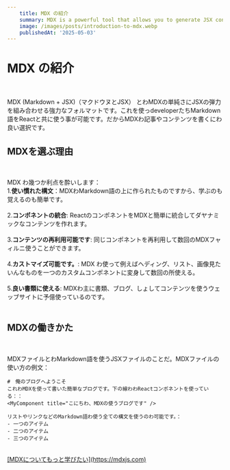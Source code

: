 ```yaml
---
    title: MDX の紹介
    summary: MDX is a powerful tool that allows you to generate JSX content using MarkDown language.
    image: /images/posts/introduction-to-mdx.webp
    publishedAt: '2025-05-03'
---
```


# MDX の紹介
<br/>

MDX (Markdown + JSX)（マクドウヌとJSX） とわMDXの単純さにJSXの弾力を組み合わせる強力なフォルマットです。これを使っdeveloperたちMarkdown語をReactと共に使う事が可能です。だからMDXわ記事やコンテンツを書くにわ良い選択です。
<br/>
## MDXを選ぶ理由
<br/>

MDX わ幾つか利点を酔いします：
<br/>
1.**使い慣れた構文**：MDXわMarkdown語の上に作られたものですから、学ぶのも覚えるのも簡単です。<br/><br/>
2.**コンポネントの統合**: ReactのコンポネントをMDXと簡単に統合してダヤナミックなコンテンツを作れます。<br/><br/>
3.**コンテンツの再利用可能です**: 同じコンポネントを再利用して数回のMDXフャィルニ使うことができます。<br/><br/>
4.**カストマイズ可能です。**: MDX わ使って例えばヘディング、リスト、画像見たいんなものを一つのカスタムコンポネントに変身して数回の所使える。<br/><br/>
5.**良い書類に使える**: MDXわ主に書類、ブログ、しょしてコンテンツを使うウェッブサイトに予億使っているのです。
<br/><br/>

## MDXの働きかた
<br/>

MDXファイルとわMarkdown語を使うJSXファイルのことだ。MDXファイルの使い方の例文：
<br/>

```mdx
#　俺のブログへようこそ
これわMDXを使って書いた簡単なブログです。下の線わわReactコンポネントを使っている：：
<MyComponent title="こにちわ、MDXの使うブログです" />

リストやリンクなどのMarkdown語わ使う全ての構文を使うのわ可能です。：
- 一つのアイテム
- 二つのアイテム
- 三つのアイテム
```
<br/>
<u>[MDXについてもっと学びたい](https://mdxjs.com)</u>